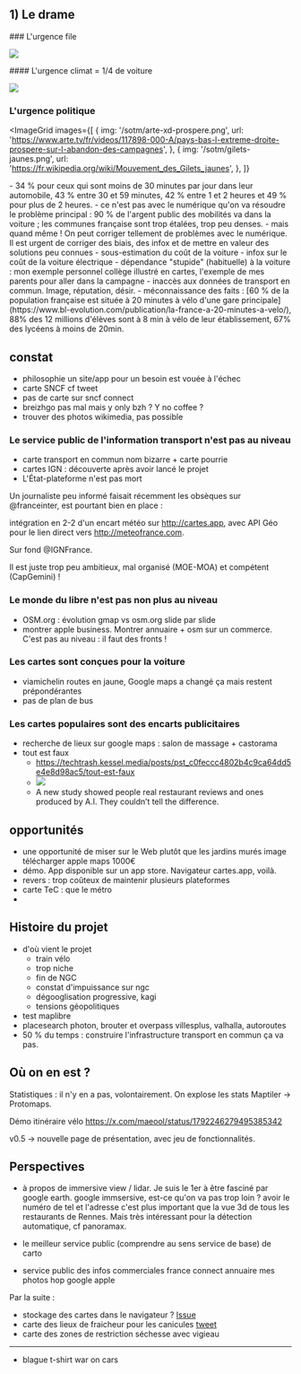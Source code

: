
<section>

## 1) Le drame

</section>

<section>
### L'urgence file

![](/sotm/objectifs-climat.png)

</section>

<section>
#### L'urgence climat = 1/4 de voiture

![](/sotm/climat-voiture.png)

</section>

<section>

### L'urgence politique

<ImageGrid
	images={[
		{
			img: '/sotm/arte-xd-prospere.png',
			url: 'https://www.arte.tv/fr/videos/117898-000-A/pays-bas-l-extreme-droite-prospere-sur-l-abandon-des-campagnes',
		},
		{
			img: '/sotm/gilets-jaunes.png',
			url: 'https://fr.wikipedia.org/wiki/Mouvement_des_Gilets_jaunes',
		},
	]}
></ImageGrid>

</section>
- 34 % pour ceux qui sont moins de 30 minutes par jour dans leur automobile, 43 % entre 30 et 59 minutes, 42 % entre 1 et 2 heures et 49 % pour plus de 2 heures.
- ce n'est pas avec le numérique qu'on va résoudre le problème principal : 90 % de l'argent public des mobilités va dans la voiture ; les communes française sont trop étalées, trop peu denses.
- mais quand même ! On peut corriger tellement de problèmes avec le numérique. Il est urgent de corriger des biais, des infox et de mettre en valeur des solutions peu connues
  - sous-estimation du coût de la voiture
  - infox sur le coût de la voiture électrique
  - dépendance "stupide" (habituelle) à la voiture : mon exemple personnel collège illustré en cartes, l'exemple de mes parents pour aller dans la campagne
  - inaccès aux données de transport en commun. Image, réputation, désir.
  - méconnaissance des faits : [60 % de la population française est située à 20 minutes à vélo d'une gare principale](https://www.bl-evolution.com/publication/la-france-a-20-minutes-a-velo/), 88% des 12 millions d'élèves sont à 8 min à vélo de leur établissement, 67% des lycéens à moins de 20min.

## constat

- philosophie un site/app pour un besoin est vouée à l'échec
- carte SNCF cf tweet
- pas de carte sur sncf connect
- breizhgo pas mal mais y only bzh ? Y no coffee ?
- trouver des photos wikimedia, pas possible

### Le service public de l'information transport n'est pas au niveau

- carte transport en commun nom bizarre + carte pourrie
- cartes IGN : découverte après avoir lancé le projet
- L'État-plateforme n'est pas mort

Un journaliste peu informé faisait récemment les obsèques sur @franceinter, est pourtant bien en place :

intégration en 2-2 d'un encart météo sur http://cartes.app, avec API Géo pour le lien direct vers http://meteofrance.com.

Sur fond @IGNFrance.

Il est juste trop peu ambitieux, mal organisé (MOE-MOA) et compétent (CapGemini) !

### Le monde du libre n'est pas non plus au niveau

- OSM.org : évolution gmap vs osm.org slide par slide
- montrer apple business. Montrer annuaire + osm sur un commerce. C'est pas au niveau : il faut des fronts !

### Les cartes sont conçues pour la voiture

- viamichelin routes en jaune, Google maps a changé ça mais restent prépondérantes
- pas de plan de bus

### Les cartes populaires sont des encarts publicitaires

- recherche de lieux sur google maps : salon de massage + castorama
- tout est faux
  - https://techtrash.kessel.media/posts/pst_c0feccc4802b4c9ca64dd5e4e8d98ac5/tout-est-faux
  - [![](https://static01.nyt.com/images/2024/06/26/dining/26AI-Review-Hands/26AI-Review-Hands-superJumbo.jpg?quality=75&auto=webp)](https://www.nytimes.com/2024/06/24/dining/ai-restaurant-reviews.html?smid=nytcore-ios-share&referringSource=articleShare&sgrp=c-cb)
  - A new study showed people real restaurant reviews and ones produced by A.I. They couldn’t tell the difference.

## opportunités

- une opportunité de miser sur le Web plutôt que les jardins murés image télécharger apple maps 1000€
- démo. App disponible sur un app store. Navigateur cartes.app, voilà.
- revers : trop coûteux de maintenir plusieurs plateformes
- carte TeC : que le métro
-

## Histoire du projet

- d'où vient le projet
  - train vélo
  - trop niche
  - fin de NGC
  - constat d'impuissance sur ngc
  - dégooglisation progressive, kagi
  - tensions géopolitiques
- test maplibre
- placesearch photon, brouter et overpass villesplus, valhalla, autoroutes
- 50 % du temps : construire l'infrastructure transport en commun ça va pas.

## Où on en est ?

Statistiques : il n'y en a pas, volontairement. On explose les stats Maptiler -> Protomaps.

Démo itinéraire vélo https://x.com/maeool/status/1792246279495385342

v0.5 -> nouvelle page de présentation, avec jeu de fonctionnalités.

## Perspectives

- à propos de immersive view / lidar. Je suis le 1er à être fasciné par google earth. google immsersive, est-ce qu'on va pas trop loin ? avoir le numéro de tel et l'adresse c'est plus important que la vue 3d de tous les restaurants de Rennes. Mais très intéressant pour la détection automatique, cf panoramax.

- le meilleur service public (comprendre au sens service de base) de carto

- service public des infos commerciales france connect annuaire mes photos hop google apple

Par la suite :

- stockage des cartes dans le navigateur ? [Issue](https://github.com/laem/cartes/issues/379)
- carte des lieux de fraicheur pour les canicules [tweet](https://x.com/PatrickRerat/status/1803003044453368024/photo/1)
- carte des zones de restriction séchesse avec vigieau

---

- blague t-shirt war on cars
